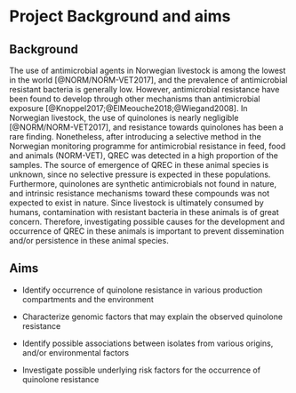 # Project Background and aims

## Background
The use of antimicrobial agents in Norwegian livestock is among the lowest in the world [@NORM/NORM-VET2017], and the prevalence of antimicrobial resistant bacteria is generally low. However, antimicrobial resistance have been found to develop through other mechanisms than antimicrobial exposure [@Knoppel2017;@ElMeouche2018;@Wiegand2008]. In Norwegian livestock, the use of quinolones is nearly negligible [@NORM/NORM-VET2017], and resistance towards quinolones has been a rare finding. Nonetheless, after introducing a selective method in the Norwegian monitoring programme for antimicrobial resistance in feed, food and animals (NORM-VET), QREC was detected in a high proportion of the samples. The source of emergence of QREC in these animal species is unknown, since no selective pressure is expected in these populations. Furthermore, quinolones are synthetic antimicrobials not found in nature, and intrinsic resistance mechanisms toward these compounds was not expected to exist in nature. Since livestock is ultimately consumed by humans, contamination with resistant bacteria in these animals is of great concern. Therefore, investigating possible causes for the development and occurrence of QREC in these animals is important to prevent dissemination and/or persistence in these animal species.

## Aims
- Identify occurrence of quinolone resistance in various production compartments and the environment

- Characterize genomic factors that may explain the observed quinolone resistance

- Identify possible associations between isolates from various origins, and/or environmental factors

- Investigate possible underlying risk factors for the occurrence of quinolone resistance
